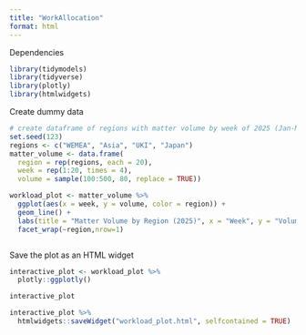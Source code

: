 ```yaml
---
title: "WorkAllocation"
format: html
---
```


Dependencies

```r

library(tidymodels)
library(tidyverse)
library(plotly)
library(htmlwidgets)

```

Create dummy data

```r
# create dataframe of regions with matter volume by week of 2025 (Jan-May)
set.seed(123)
regions <- c("WEMEA", "Asia", "UKI", "Japan")
matter_volume <- data.frame(
  region = rep(regions, each = 20),
  week = rep(1:20, times = 4),
  volume = sample(100:500, 80, replace = TRUE))

workload_plot <- matter_volume %>% 
  ggplot(aes(x = week, y = volume, color = region)) +
  geom_line() +
  labs(title = "Matter Volume by Region (2025)", x = "Week", y = "Volume") + 
  facet_wrap(~region,nrow=1)



```

Save the plot as an HTML widget

```r

interactive_plot <- workload_plot %>% 
  plotly::ggplotly() 

interactive_plot

interactive_plot %>% 
  htmlwidgets::saveWidget("workload_plot.html", selfcontained = TRUE)

```
